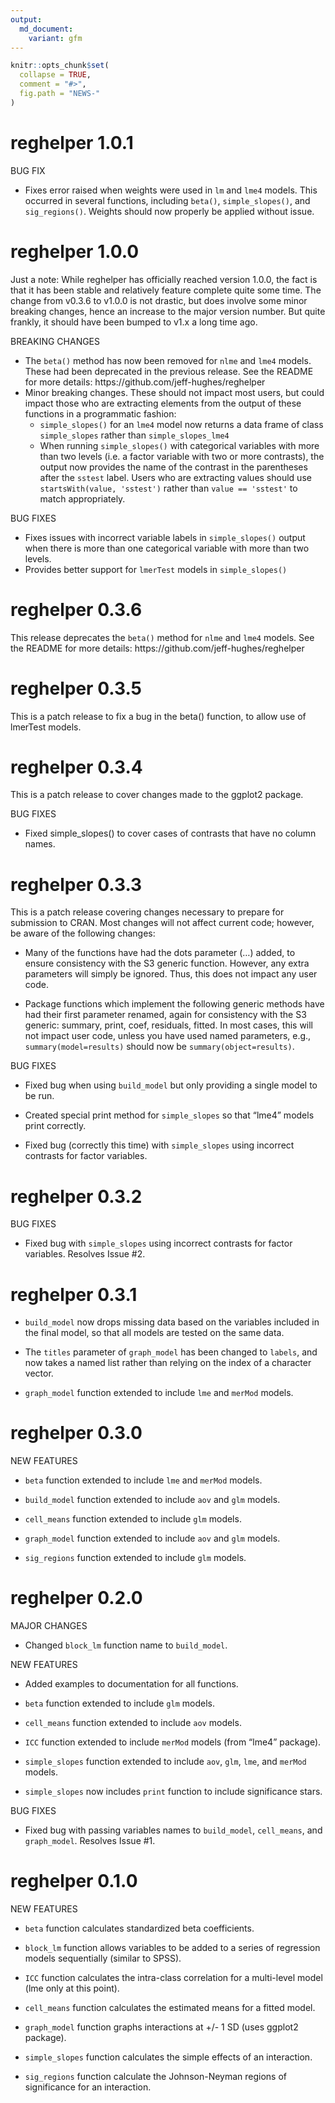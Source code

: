 ```yaml
---
output:
  md_document:
    variant: gfm
---
```


<!-- NEWS.md is generated from NEWS.Rmd. Please edit that file -->

```r
knitr::opts_chunk$set(
  collapse = TRUE,
  comment = "#>",
  fig.path = "NEWS-"
)
```
# reghelper 1.0.1

BUG FIX

* Fixes error raised when weights were used in `lm` and `lme4` models. This
  occurred in several functions, including `beta()`, `simple_slopes()`, and
  `sig_regions()`. Weights should now properly be applied without issue.

# reghelper 1.0.0

Just a note: While reghelper has officially reached version 1.0.0, the fact is
that it has been stable and relatively feature complete quite some time. The change
from v0.3.6 to v1.0.0 is not drastic, but does involve some minor breaking changes,
hence an increase to the major version number. But quite frankly, it should have
been bumped to v1.x a long time ago.

BREAKING CHANGES

* The `beta()` method has now been removed for `nlme` and `lme4` models. These
  had been deprecated in the previous release. See the README for more details:
  https://github.com/jeff-hughes/reghelper
* Minor breaking changes. These should not impact most users, but could impact
  those who are extracting elements from the output of these functions in a 
  programmatic fashion:
  * `simple_slopes()` for an `lme4` model now returns a data frame of class
    `simple_slopes` rather than `simple_slopes_lme4`
  * When running `simple_slopes()` with categorical variables with more than two
    levels (i.e. a factor variable with two or more contrasts), the output now
    provides the name of the contrast in the parentheses after the `sstest`
    label. Users who are extracting values should use `startsWith(value, 'sstest')`
    rather than `value == 'sstest'` to match appropriately.

BUG FIXES

* Fixes issues with incorrect variable labels in `simple_slopes()` output when
  there is more than one categorical variable with more than two levels.
* Provides better support for `lmerTest` models in `simple_slopes()`

# reghelper 0.3.6

This release deprecates the `beta()` method for `nlme` and `lme4` models. See the
README for more details: https://github.com/jeff-hughes/reghelper

# reghelper 0.3.5

This is a patch release to fix a bug in the beta() function, to allow use of
lmerTest models.

# reghelper 0.3.4

This is a patch release to cover changes made to the ggplot2 package.

BUG FIXES

* Fixed simple_slopes() to cover cases of contrasts that have no column names.

# reghelper 0.3.3

This is a patch release covering changes necessary to prepare for submission
to CRAN. Most changes will not affect current code; however, be aware of the
following changes:

* Many of the functions have had the dots parameter (...) added, to ensure
  consistency with the S3 generic function. However, any extra parameters will
  simply be ignored. Thus, this does not impact any user code.

* Package functions which implement the following generic methods have had their
  first parameter renamed, again for consistency with the S3 generic: summary,
  print, coef, residuals, fitted. In most cases, this will not impact user code,
  unless you have used named parameters, e.g., `summary(model=results)` should
  now be `summary(object=results)`.

BUG FIXES

* Fixed bug when using `build_model` but only providing a single model to be run.

* Created special print method for `simple_slopes` so that "lme4" models print
  correctly.

* Fixed bug (correctly this time) with `simple_slopes` using incorrect contrasts
  for factor variables.

# reghelper 0.3.2

BUG FIXES

* Fixed bug with `simple_slopes` using incorrect contrasts for factor variables.
  Resolves Issue #2.

# reghelper 0.3.1

* `build_model` now drops missing data based on the variables included in the
  final model, so that all models are tested on the same data.

* The `titles` parameter of `graph_model` has been changed to `labels`, and now
  takes a named list rather than relying on the index of a character vector.

* `graph_model` function extended to include `lme` and `merMod` models.

# reghelper 0.3.0

NEW FEATURES

* `beta` function extended to include `lme` and `merMod` models.

* `build_model` function extended to include `aov` and `glm` models.

* `cell_means` function extended to include `glm` models.

* `graph_model` function extended to include `aov` and `glm` models.

* `sig_regions` function extended to include `glm` models.

# reghelper 0.2.0

MAJOR CHANGES

* Changed `block_lm` function name to `build_model`.

NEW FEATURES

* Added examples to documentation for all functions.

* `beta` function extended to include `glm` models.

* `cell_means` function extended to include `aov` models.

* `ICC` function extended to include `merMod` models (from "lme4" package).

* `simple_slopes` function extended to include `aov`, `glm`, `lme`, and `merMod`
  models.

* `simple_slopes` now includes `print` function to include significance stars.

BUG FIXES

* Fixed bug with passing variables names to `build_model`, `cell_means`, and
  `graph_model`. Resolves Issue #1.

# reghelper 0.1.0

NEW FEATURES

* `beta` function calculates standardized beta coefficients.

* `block_lm` function allows variables to be added to a series of regression
  models sequentially (similar to SPSS).

* `ICC` function calculates the intra-class correlation for a multi-level model
  (lme only at this point).

* `cell_means` function calculates the estimated means for a fitted model.

* `graph_model` function graphs interactions at +/- 1 SD (uses ggplot2 package).

* `simple_slopes` function calculates the simple effects of an interaction.

* `sig_regions` function calculate the Johnson-Neyman regions of significance
  for an interaction.
